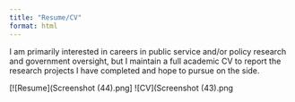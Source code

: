 ```yaml
---
title: "Resume/CV"
format: html
---
```


I am primarily interested in careers in public service and/or policy research and government oversight, but I maintain a full academic CV to report the research projects I have completed and hope to pursue on the side.

[![Resume](Screenshot (44).png]
![CV](Screenshot (43).png

